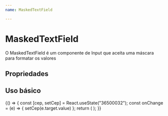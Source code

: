 ```yaml
---
name: MaskedTextField

---
```



# MaskedTextField

O MaskedTextField é um componente de Input que aceita uma máscara para formatar os valores

## Propriedades

<Props of={MaskedTextField} />

## Uso básico

<Playground>
  {() => {
    const [cep, setCep] = React.useState("36500032");
    const onChange = (e) => {
      setCep(e.target.value)
    };
    return (
      <MaskedTextField value={cep} mask="99999-999" onChange={onChange} variant="outlined"/>
    );
  }}

</Playground>

